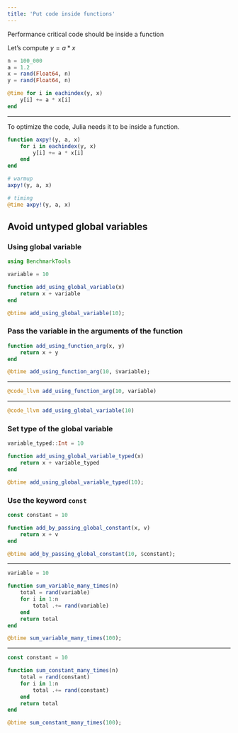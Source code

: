 ```yaml
---
title: 'Put code inside functions'
---
```


Performance critical code should be inside a function

Let's compute $y = a * x$
```julia
n = 100_000
a = 1.2
x = rand(Float64, n)
y = rand(Float64, n)

@time for i in eachindex(y, x)
    y[i] += a * x[i]
end
```

---

To optimize the code, Julia needs it to be inside a function.
```julia

function axpy!(y, a, x)
    for i in eachindex(y, x)
        y[i] += a * x[i]
    end
end

# warmup
axpy!(y, a, x)

# timing
@time axpy!(y, a, x)
```

## Avoid untyped global variables

### Using global variable

```julia
using BenchmarkTools

variable = 10 

function add_using_global_variable(x)
    return x + variable
end

@btime add_using_global_variable(10);
```

### Pass the variable in the arguments of the function

```julia


function add_using_function_arg(x, y)
    return x + y
end

@btime add_using_function_arg(10, $variable);
```

---

```julia
@code_llvm add_using_function_arg(10, variable)
```

---

```julia
@code_llvm add_using_global_variable(10)
```


### Set type of the global variable

```julia

variable_typed::Int = 10

function add_using_global_variable_typed(x)
    return x + variable_typed
end

@btime add_using_global_variable_typed(10);
```


### Use the keyword `const`

```julia

const constant = 10

function add_by_passing_global_constant(x, v)
    return x + v
end

@btime add_by_passing_global_constant(10, $constant);
```

---

```julia

variable = 10

function sum_variable_many_times(n)
    total = rand(variable)
    for i in 1:n
        total .+= rand(variable)
    end
    return total
end

@btime sum_variable_many_times(100);
```

---

```julia

const constant = 10

function sum_constant_many_times(n)
    total = rand(constant)
    for i in 1:n
        total .+= rand(constant)
    end
    return total
end

@btime sum_constant_many_times(100);
```
